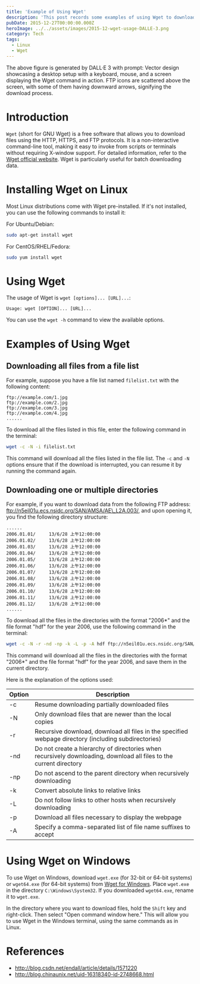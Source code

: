```yaml
---
title: 'Example of Using Wget'
description: 'This post records some examples of using Wget to download data from FTP sites.'
pubDate: 2015-12-27T00:00:00.000Z
heroImage: ../../assets/images/2015-12-wget-usage-DALLE-3.png
category: Tech
tags:
  - Linux
  - Wget
---
```


The above figure is generated by DALL·E 3 with prompt: Vector design showcasing a desktop setup with a keyboard, mouse, and a screen displaying the Wget command in action. FTP icons are scattered above the screen, with some of them having downward arrows, signifying the download process.

Introduction
============

`Wget` (short for GNU Wget) is a free software that allows you to download files using the HTTP, HTTPS, and FTP protocols. It is a non-interactive command-line tool, making it easy to invoke from scripts or terminals without requiring X-window support. For detailed information, refer to the [Wget official website](http://www.gnu.org/software/wget/wget.html). Wget is particularly useful for batch downloading data.

Installing Wget on Linux
========================

Most Linux distributions come with Wget pre-installed. If it's not installed, you can use the following commands to install it:

For Ubuntu/Debian:

```bash
sudo apt-get install wget
```

For CentOS/RHEL/Fedora:

```bash
sudo yum install wget
```

Using Wget
==========

The usage of Wget is `wget [options]... [URL]...`:

```
Usage: wget [OPTION]... [URL]...
```

You can use the `wget -h` command to view the available options.

Examples of Using Wget
======================

Downloading all files from a file list
--------------------------------------

For example, suppose you have a file list named `filelist.txt` with the following content:

```
ftp://example.com/1.jpg
ftp://example.com/2.jpg
ftp://example.com/3.jpg
ftp://example.com/4.jpg
......
```

To download all the files listed in this file, enter the following command in the terminal:

```bash
wget -c -N -i filelist.txt
```

This command will download all the files listed in the file list. The `-c` and `-N` options ensure that if the download is interrupted, you can resume it by running the command again.

Downloading one or multiple directories
---------------------------------------

For example, if you want to download data from the following FTP address: ftp://n5eil01u.ecs.nsidc.org/SAN/AMSA/AE\_L2A.003/, and upon opening it, you find the following directory structure:

```
......
2006.01.01/     13/6/28 上午12:00:00
2006.01.02/     13/6/28 上午12:00:00
2006.01.03/     13/6/28 上午12:00:00
2006.01.04/     13/6/28 上午12:00:00
2006.01.05/     13/6/28 上午12:00:00
2006.01.06/     13/6/28 上午12:00:00
2006.01.07/     13/6/28 上午12:00:00
2006.01.08/     13/6/28 上午12:00:00
2006.01.09/     13/6/28 上午12:00:00
2006.01.10/     13/6/28 上午12:00:00
2006.01.11/     13/6/28 上午12:00:00
2006.01.12/     13/6/28 上午12:00:00
......
```

To download all the files in the directories with the format "2006*" and the file format "hdf" for the year 2006, use the following command in the terminal:

```bash
wget -c -N -r -nd -np -k -L -p -A hdf ftp://n5eil01u.ecs.nsidc.org/SAN/AMSA/AE_L2A.003/2006*
```

This command will download all the files in the directories with the format "2006*" and the file format "hdf" for the year 2006, and save them in the current directory.

Here is the explanation of the options used:

|  Option | Description | 
| ------ | --------- | 
|  -c  |   Resume downloading partially downloaded files | 
| -N   |  Only download files that are newer than the local copies |
|  -r   |  Recursive download, download all files in the specified webpage directory (including subdirectories) |
|  -nd  |  Do not create a hierarchy of directories when recursively downloading, download all files to the current directory |
|  -np  |  Do not ascend to the parent directory when recursively downloading |
|  -k   |  Convert absolute links to relative links |
|  -L   |  Do not follow links to other hosts when recursively downloading |
|  -p   |  Download all files necessary to display the webpage |
|  -A   |  Specify a comma-separated list of file name suffixes to accept |

Using Wget on Windows
=====================

To use Wget on Windows, download `wget.exe` (for 32-bit or 64-bit systems) or `wget64.exe` (for 64-bit systems) from [Wget for Windows](https://eternallybored.org/misc/wget/). Place `wget.exe` in the directory `C:\Windows\System32`. If you downloaded `wget64.exe`, rename it to `wget.exe`.

In the directory where you want to download files, hold the `Shift` key and right-click. Then select "Open command window here." This will allow you to use Wget in the Windows terminal, using the same commands as in Linux.

References
==========

-  <http://blog.csdn.net/endall/article/details/1571220>
-  <http://blog.chinaunix.net/uid-16318340-id-2748668.html>
